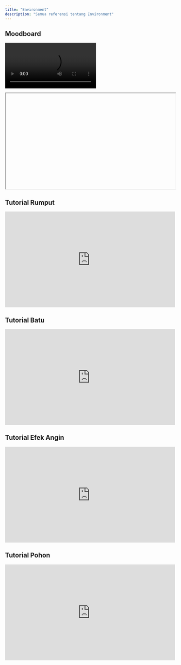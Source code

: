 ```yaml
---
title: "Environment"
description: "Semua referensi tentang Environment"
---
```

## Moodboard
<video  src="https://cdn.artstation.com/p/video_sources/000/160/903/stoneboi.mp4"><video>
<iframe
  width="560"
  height="315"
 
  frameBorder="0"
  allow="accelerometer; autoplay; clipboard-write; encrypted-media; gyroscope; picture-in-picture"
  allowFullScreen
  style={{ width: '100%', borderRadius: '0.5rem' }}
></iframe>

## Tutorial Rumput
<iframe
  width="560"
  height="315"
  src="https://www.youtube.com/embed/6hyztL8btlY"
  title="YouTube video player"
  frameBorder="0"
  allow="accelerometer; autoplay; clipboard-write; encrypted-media; gyroscope; picture-in-picture"
  allowFullScreen
  style={{ width: '100%', borderRadius: '0.5rem' }}
></iframe>

## Tutorial Batu
<iframe
  width="560"
  height="315"
  src="https://www.youtube.com/embed/FHeBI5tAGP0"
  title="YouTube video player"
  frameBorder="0"
  allow="accelerometer; autoplay; clipboard-write; encrypted-media; gyroscope; picture-in-picture"
  allowFullScreen
  style={{ width: '100%', borderRadius: '0.5rem' }}
></iframe>

## Tutorial Efek Angin
<iframe
  width="560"
  height="315"
  src="https://www.youtube.com/embed/EPz6rYMsshI"
  title="YouTube video player"
  frameBorder="0"
  allow="accelerometer; autoplay; clipboard-write; encrypted-media; gyroscope; picture-in-picture"
  allowFullScreen
  style={{ width: '100%', borderRadius: '0.5rem' }}
></iframe>

## Tutorial Pohon
<iframe
  width="560"
  height="315"
  src="https://www.youtube.com/embed/52sTppv7Y-E"
  title="YouTube video player"
  frameBorder="0"
  allow="accelerometer; autoplay; clipboard-write; encrypted-media; gyroscope; picture-in-picture"
  allowFullScreen
  style={{ width: '100%', borderRadius: '0.5rem' }}
></iframe>

